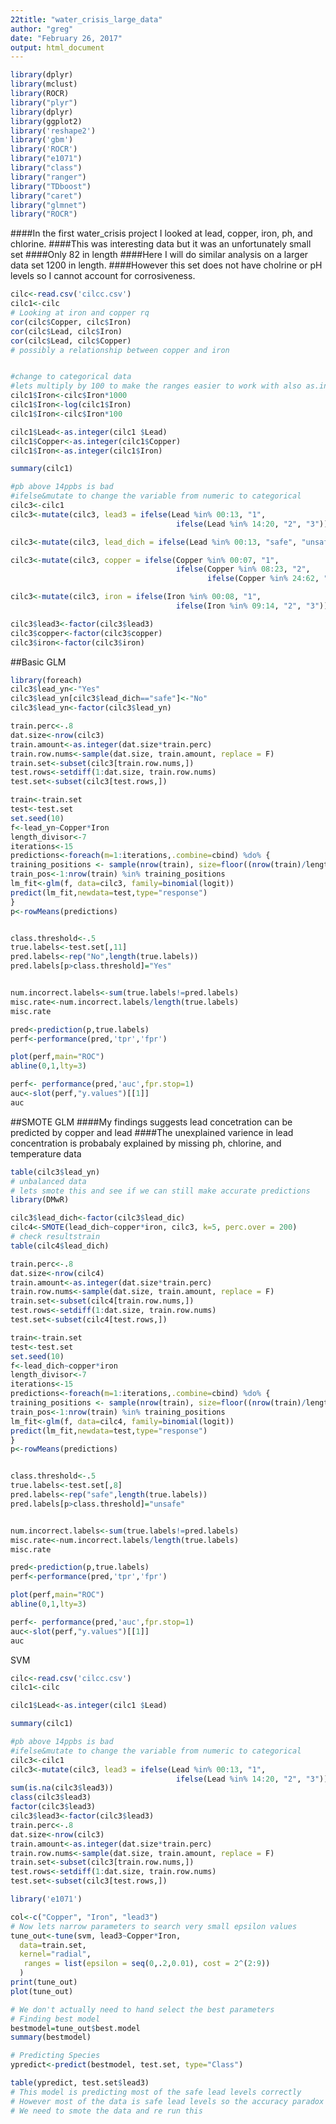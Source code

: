 ```yaml
---
22title: "water_crisis_large_data"
author: "greg"
date: "February 26, 2017"
output: html_document
---
```


```r
library(dplyr)
library(mclust)
library(ROCR)
library("plyr")
library(dplyr)
library(ggplot2)
library('reshape2')
library('gbm')
library('ROCR')
library("e1071")
library("class")
library("ranger")
library("TDboost")
library("caret")
library("glmnet")
library("ROCR")
```
####In the first water_crisis project I looked at lead, copper, iron, ph, and chlorine. 
####This was interesting data but it was an unfortunately small set
####Only 82 in length
####Here I will do similar analysis on a larger data set 1200 in length.
####However this set does not have cholrine or pH levels so I cannot account for corrosiveness.
```r
cilc<-read.csv('cilcc.csv')
cilc1<-cilc
# Looking at iron and copper rq
cor(cilc$Copper, cilc$Iron)
cor(cilc$Lead, cilc$Iron)
cor(cilc$Lead, cilc$Copper)
# possibly a relationship between copper and iron


#change to categorical data
#lets multiply by 100 to make the ranges easier to work with also as.int to rid decimal
cilc1$Iron<-cilc$Iron*1000
cilc1$Iron<-log(cilc1$Iron)
cilc1$Iron<-cilc$Iron*100

cilc1$Lead<-as.integer(cilc1 $Lead)
cilc1$Copper<-as.integer(cilc1$Copper)
cilc1$Iron<-as.integer(cilc1$Iron)

summary(cilc1)

#pb above 14ppbs is bad
#ifelse&mutate to change the variable from numeric to categorical
cilc3<-cilc1
cilc3<-mutate(cilc3, lead3 = ifelse(Lead %in% 00:13, "1",
                                     ifelse(Lead %in% 14:20, "2", "3")))

cilc3<-mutate(cilc3, lead_dich = ifelse(Lead %in% 00:13, "safe", "unsafe"))

cilc3<-mutate(cilc3, copper = ifelse(Copper %in% 00:07, "1",
                                     ifelse(Copper %in% 08:23, "2",
                                            ifelse(Copper %in% 24:62, "3", "4"))))

cilc3<-mutate(cilc3, iron = ifelse(Iron %in% 00:08, "1",
                                     ifelse(Iron %in% 09:14, "2", "3")))

cilc3$lead3<-factor(cilc3$lead3)
cilc3$copper<-factor(cilc3$copper)
cilc3$iron<-factor(cilc3$iron)
```
##Basic GLM
```r
library(foreach)
cilc3$lead_yn<-"Yes"
cilc3$lead_yn[cilc3$lead_dich=="safe"]<-"No"
cilc3$lead_yn<-factor(cilc3$lead_yn)

train.perc<-.8
dat.size<-nrow(cilc3)
train.amount<-as.integer(dat.size*train.perc)
train.row.nums<-sample(dat.size, train.amount, replace = F)
train.set<-subset(cilc3[train.row.nums,])
test.rows<-setdiff(1:dat.size, train.row.nums)
test.set<-subset(cilc3[test.rows,])

train<-train.set
test<-test.set
set.seed(10) 
f<-lead_yn~Copper*Iron
length_divisor<-7  
iterations<-15 
predictions<-foreach(m=1:iterations,.combine=cbind) %do% {  
training_positions <- sample(nrow(train), size=floor((nrow(train)/length_divisor)))  
train_pos<-1:nrow(train) %in% training_positions  
lm_fit<-glm(f, data=cilc3, family=binomial(logit))
predict(lm_fit,newdata=test,type="response")  
}  
p<-rowMeans(predictions)


class.threshold<-.5
true.labels<-test.set[,11]
pred.labels<-rep("No",length(true.labels))
pred.labels[p>class.threshold]="Yes"


num.incorrect.labels<-sum(true.labels!=pred.labels)
misc.rate<-num.incorrect.labels/length(true.labels)
misc.rate

pred<-prediction(p,true.labels)
perf<-performance(pred,'tpr','fpr')

plot(perf,main="ROC")
abline(0,1,lty=3)

perf<- performance(pred,'auc',fpr.stop=1)
auc<-slot(perf,"y.values")[[1]]
auc
```
##SMOTE GLM
####My findings suggests lead concetration can be predicted by copper and lead
####The unexplained varience in lead concentration is probabaly explained by missing ph, chlorine, and temperature data
```r
table(cilc3$lead_yn)
# unbalanced data
# lets smote this and see if we can still make accurate predictions
library(DMwR)

cilc3$lead_dich<-factor(cilc3$lead_dic)
cilc4<-SMOTE(lead_dich~copper*iron, cilc3, k=5, perc.over = 200)
# check resultstrain
table(cilc4$lead_dich)

train.perc<-.8
dat.size<-nrow(cilc4)
train.amount<-as.integer(dat.size*train.perc)
train.row.nums<-sample(dat.size, train.amount, replace = F)
train.set<-subset(cilc4[train.row.nums,])
test.rows<-setdiff(1:dat.size, train.row.nums)
test.set<-subset(cilc4[test.rows,])

train<-train.set
test<-test.set
set.seed(10) 
f<-lead_dich~copper*iron
length_divisor<-7  
iterations<-15 
predictions<-foreach(m=1:iterations,.combine=cbind) %do% {  
training_positions <- sample(nrow(train), size=floor((nrow(train)/length_divisor)))  
train_pos<-1:nrow(train) %in% training_positions  
lm_fit<-glm(f, data=cilc4, family=binomial(logit))
predict(lm_fit,newdata=test,type="response")  
}  
p<-rowMeans(predictions)


class.threshold<-.5
true.labels<-test.set[,8]
pred.labels<-rep("safe",length(true.labels))
pred.labels[p>class.threshold]="unsafe"


num.incorrect.labels<-sum(true.labels!=pred.labels)
misc.rate<-num.incorrect.labels/length(true.labels)
misc.rate

pred<-prediction(p,true.labels)
perf<-performance(pred,'tpr','fpr')

plot(perf,main="ROC")
abline(0,1,lty=3)

perf<- performance(pred,'auc',fpr.stop=1)
auc<-slot(perf,"y.values")[[1]]
auc
```
SVM
```r
cilc<-read.csv('cilcc.csv')
cilc1<-cilc

cilc1$Lead<-as.integer(cilc1 $Lead)

summary(cilc1)

#pb above 14ppbs is bad
#ifelse&mutate to change the variable from numeric to categorical
cilc3<-cilc1
cilc3<-mutate(cilc3, lead3 = ifelse(Lead %in% 00:13, "1",
                                     ifelse(Lead %in% 14:20, "2", "3")))
sum(is.na(cilc3$lead3))
class(cilc3$lead3)
factor(cilc3$lead3)
cilc3$lead3<-factor(cilc3$lead3)
train.perc<-.8
dat.size<-nrow(cilc3)
train.amount<-as.integer(dat.size*train.perc)
train.row.nums<-sample(dat.size, train.amount, replace = F)
train.set<-subset(cilc3[train.row.nums,])
test.rows<-setdiff(1:dat.size, train.row.nums)
test.set<-subset(cilc3[test.rows,])

library('e1071')

col<-c("Copper", "Iron", "lead3")
# Now lets narrow parameters to search very small epsilon values
tune_out<-tune(svm, lead3~Copper*Iron,
  data=train.set,
  kernel="radial",
   ranges = list(epsilon = seq(0,.2,0.01), cost = 2^(2:9))
  )
print(tune_out)
plot(tune_out)

# We don't actually need to hand select the best parameters
# Finding best model
bestmodel=tune_out$best.model
summary(bestmodel)

# Predicting Species
ypredict<-predict(bestmodel, test.set, type="Class")

table(ypredict, test.set$lead3)
# This model is predicting most of the safe lead levels correctly
# However most of the data is safe lead levels so the accuracy paradox makes these results not as significant
# We need to smote the data and re run this
```
